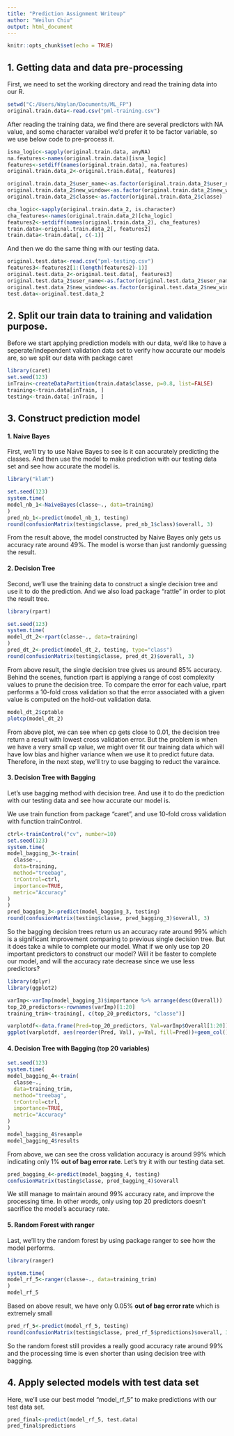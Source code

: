 ```yaml
---
title: "Prediction Assignment Writeup"
author: "Weilun Chiu"
output: html_document
---
```


```r
knitr::opts_chunk$set(echo = TRUE)
```

## 1. Getting data and data pre-processing

First, we need to set the working directory and read the training data into our R. 
```r
setwd("C:/Users/Waylan/Documents/ML_FP")
original.train.data<-read.csv("pml-training.csv")
```

After reading the training data, we find there are several predictors with NA value, and some character varaibel we'd prefer it to be factor variable, so we use below code to pre-process it. 

```r
isna_logic<-sapply(original.train.data, anyNA)
na.features<-names(original.train.data)[isna_logic]
features<-setdiff(names(original.train.data), na.features)
original.train.data_2<-original.train.data[, features]

original.train.data_2$user_name<-as.factor(original.train.data_2$user_name)
original.train.data_2$new_window<-as.factor(original.train.data_2$new_window)
original.train.data_2$classe<-as.factor(original.train.data_2$classe)

cha_logic<-sapply(original.train.data_2, is.character)
cha_features<-names(original.train.data_2)[cha_logic]
features2<-setdiff(names(original.train.data_2), cha_features)
train.data<-original.train.data_2[, features2]
train.data<-train.data[, c(-1)]
```

And then we do the same thing with our testing data. 
```r
original.test.data<-read.csv("pml-testing.csv")
features3<-features2[1:(length(features2)-1)]
original.test.data_2<-original.test.data[, features3]
original.test.data_2$user_name<-as.factor(original.test.data_2$user_name)
original.test.data_2$new_window<-as.factor(original.test.data_2$new_window)
test.data<-original.test.data_2
```


## 2. Split our train data to training and validation purpose. 

Before we start applying prediction models with our data, we'd like to have a seperate/independent validation data set to verify how accurate our models are, so we split our data with package caret
```r
library(caret)
set.seed(123)
inTrain<-createDataPartition(train.data$classe, p=0.8, list=FALSE)
training<-train.data[inTrain, ]
testing<-train.data[-inTrain, ]
```


## 3. Construct prediction model
#### 1. Naive Bayes
First, we'll try to use Naive Bayes to see is it can accurately predicting the classes.
And then use the model to make prediction with our testing data set and see how accurate the model is.

```r
library("klaR")
```
```r
set.seed(123)
system.time(
model_nb_1<-NaiveBayes(classe~., data=training)
)
pred_nb_1<-predict(model_nb_1, testing)
round(confusionMatrix(testing$classe, pred_nb_1$class)$overall, 3)
```

From the result above, the model constructed by Naive Bayes only gets us accuracy rate around 49%. The model is worse than just randomly guessing the result. 

#### 2. Decision Tree
Second, we'll use the training data to construct a single decision tree and use it to do the prediction.
And we also load package "rattle" in order to plot the result tree. 
```r
library(rpart)
```
```r
set.seed(123)
system.time(
model_dt_2<-rpart(classe~., data=training)
)
pred_dt_2<-predict(model_dt_2, testing, type="class")
round(confusionMatrix(testing$classe, pred_dt_2)$overall, 3)
```

From above result, the single decision tree gives us around 85% accuracy. Behind the scenes, function rpart is  applying a range of cost complexity values to prune the decision tree. To compare the error for each value, rpart performs a 10-fold cross validation so that the error associated with a given value is computed on the hold-out validation data.

```r
model_dt_2$cptable
plotcp(model_dt_2)
```

From above plot, we can see when cp gets close to 0.01, the decision tree return a result with lowest cross validation error. But the problem is when we have a very small cp value, we might over fit our training data which will have low bias and higher variance when we use it to predict future data. Therefore, in the next step, we'll try to use bagging to reduct the varaince. 

#### 3. Decision Tree with Bagging
Let's use bagging method with decision tree. And use it to do the prediction with our testing data and see how accurate our model is. 

We use train function from package "caret", and use 10-fold cross validation with function trainControl.
```r
ctrl<-trainControl("cv", number=10)
set.seed(123)
system.time(
model_bagging_3<-train(
  classe~., 
  data=training,
  method="treebag",
  trControl=ctrl,
  importance=TRUE,
  metric="Accuracy"
)
)
pred_bagging_3<-predict(model_bagging_3, testing)
round(confusionMatrix(testing$classe, pred_bagging_3)$overall, 3)
```

So the bagging decision trees return us an accuracy rate around 99% which is a significant improvement comparing to previous single decision tree. But it does take a while to complete our model. What if we only use top 20 important predictors to construct our model? Will it be faster to complete our model, and will the accuracy rate decrease since we use less predictors? 
```r
library(dplyr)
library(ggplot2)
```
```r
varImp<-varImp(model_bagging_3)$importance %>% arrange(desc(Overall))
top_20_predictors<-rownames(varImp)[1:20]
training_trim<-training[, c(top_20_predictors, "classe")]
```

```r
varplotdf<-data.frame(Pred=top_20_predictors, Val=varImp$Overall[1:20])
ggplot(varplotdf, aes(reorder(Pred, Val), y=Val, fill=Pred))+geom_col()+coord_flip()+theme(legend.position = "none")+labs(title="Predictors Importance Chart", x="Predictors", y="Values")
```

#### 4. Decision Tree with Bagging (top 20 variables)

```r
set.seed(123)
system.time(
model_bagging_4<-train(
  classe~., 
  data=training_trim,
  method="treebag",
  trControl=ctrl,
  importance=TRUE,
  metric="Accuracy"
)
)
model_bagging_4$resample
model_bagging_4$results
```

From above, we can see the cross validation accuracy is around 99% which indicating only 1% **out of bag error rate**. 
Let's try it with our testing data set.
```r
pred_bagging_4<-predict(model_bagging_4, testing)
confusionMatrix(testing$classe, pred_bagging_4)$overall
```

We still manage to maintain around 99% accuracy rate, and improve the processing time. In other words, only using top 20 predictors doesn't sacrifice the model's accuracy rate. 

#### 5. Random Forest with ranger
Last, we'll try the random forest by using package ranger to see how the model performs. 

```r
library(ranger)
```

```r
system.time(
model_rf_5<-ranger(classe~., data=training_trim)
)
model_rf_5
```
Based on above result, we have only 0.05% **out of bag error rate** which is extremely small 

```r
pred_rf_5<-predict(model_rf_5, testing)
round(confusionMatrix(testing$classe, pred_rf_5$predictions)$overall, 3)
```

So the random forest still provides a really good accuracy rate around 99% and the processing time is even shorter than using decision tree with bagging. 

## 4. Apply selected models with test data set
Here, we'll use our best model "model_rf_5" to make predictions with our test data set. 
```r
pred_final<-predict(model_rf_5, test.data)
pred_final$predictions
```
